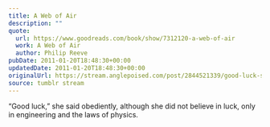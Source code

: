 ```yaml
---
title: A Web of Air
description: ""
quote:
  url: https://www.goodreads.com/book/show/7312120-a-web-of-air
  work: A Web of Air
  author: Philip Reeve
pubDate: 2011-01-20T18:48:30+00:00
updatedDate: 2011-01-20T18:48:30+00:00
originalUrl: https://stream.anglepoised.com/post/2844521339/good-luck-she-said-obediently-although-she-did
source: tumblr stream
---
```


&ldquo;Good luck,&rdquo; she said obediently, although she did not believe in luck, only in engineering and the laws of physics.
